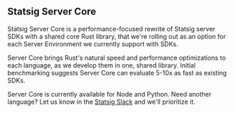 ## Statsig Server Core

Statsig Server Core is a performance-focused rewrite of Statsig server SDKs with a shared core Rust library, that we're rolling out as an option for each Server Environment we currently support with SDKs. 

Server Core brings Rust's natural speed and performance optimizations to each language, as we develop them in one, shared library. Initial benchmarking suggests Server Core can evaluate 5-10x as fast as existing SDKs.

Server Core is currently available for Node and Python. Need another language? Let us know in the [Statsig Slack](https://statsig.com/slack) and we'll prioritize it.